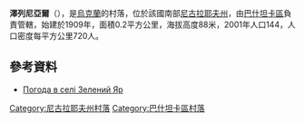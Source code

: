 {{coord|47|30|5|N|32|28|19|E|scale:100000|display=title}}

'''澤列尼亞爾'''（{{lang-uk|Зелений Яр}}），是[[烏克蘭|烏克蘭]]的村落，位於該國南部[[尼古拉耶夫州|尼古拉耶夫州]]，由[[巴什坦卡區|巴什坦卡區]]負責管轄，始建於1909年，面積0.2平方公里，海拔高度88米，2001年人口144，人口密度每平方公里720人。

==參考資料==
* [http://weather.in.ua/ua/nikolaevskaja/8938 Погода в селі Зелений Яр] {{Wayback|url=http://weather.in.ua/ua/nikolaevskaja/8938 |date=20200811165635 }}

[[Category:尼古拉耶夫州村落|Category:尼古拉耶夫州村落]]
[[Category:巴什坦卡區村落|Category:巴什坦卡區村落]]


{{Mykolaiv-geo-stub}}